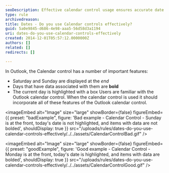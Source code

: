 ```yaml
---
seoDescription: Effective calendar control usage ensures accurate date display, highlighting current dates and bolding events with associated data.
type: rule
archivedreason:
title: Dates - Do you use Calendar controls effectively?
guid: 5a0e9845-d686-4e98-aaa5-56d58d3a1194
uri: dates-do-you-use-calendar-controls-effectively
created: 2014-12-01T05:57:12.0000000Z
authors: []
related: []
redirects: []

---
```


In Outlook, the Calendar control has a number of important features:

* Saturday and Sunday are displayed at the _end_
* Days that have data associated with them are **bold**
* The current day is highlighted with a box
Users are familiar with the Outlook calendar control. When the calendar control is used it should incorporate all of these features of the Outlook calendar control.

<imageEmbed
  alt="Image"
  size="large"
  showBorder={false}
  figureEmbed={{
    preset: "badExample",
    figure: 'Bad example - Calendar Control - Sunday is at the front, today\'s date is not highlighted, and items with data are not bolded',
    shouldDisplay: true
  }}
  src="/uploads/rules/dates-do-you-use-calendar-controls-effectively/../../assets/CalendarControlBad.gif"
/>

<imageEmbed
  alt="Image"
  size="large"
  showBorder={false}
  figureEmbed={{
    preset: "goodExample",
    figure: 'Good example - Calendar Control - Monday is at the front, today\'s date is highlighted, and items with data are bolded',
    shouldDisplay: true
  }}
  src="/uploads/rules/dates-do-you-use-calendar-controls-effectively/../../assets/CalendarControlGood.gif"
/>
